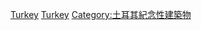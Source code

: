 {{Commons category|Cemeteries in Turkey}}
[[Category:亞洲各國墓葬|Turkey]]
[[Category:歐洲各國墓葬|Turkey]]
[[Category:土耳其紀念性建築物|Category:土耳其紀念性建築物]]